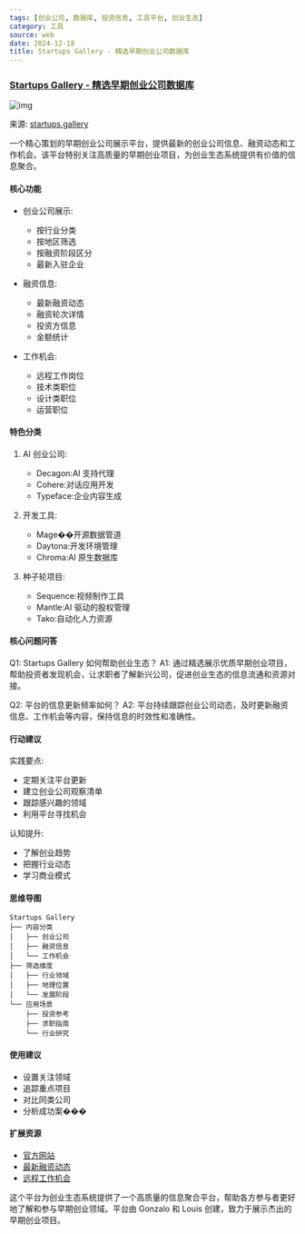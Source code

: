 ```yaml
---
tags: [创业公司, 数据库, 投资信息, 工具平台, 创业生态]
category: 工具
source: web
date: 2024-12-18
title: Startups Gallery - 精选早期创业公司数据库
---
```


### [Startups Gallery - 精选早期创业公司数据库](https://startups.gallery/)

![img](https://img.mengpeng.tech/i/2024/12/18/676262abed895.webp)

来源: [startups.gallery](https://startups.gallery/)

一个精心策划的早期创业公司展示平台，提供最新的创业公司信息、融资动态和工作机会。该平台特别关注高质量的早期创业项目，为创业生态系统提供有价值的信息聚合。

#### 核心功能
- 创业公司展示:
  - 按行业分类
  - 按地区筛选
  - 按融资阶段区分
  - 最新入驻企业

- 融资信息:
  - 最新融资动态
  - 融资轮次详情
  - 投资方信息
  - 金额统计

- 工作机会:
  - 远程工作岗位
  - 技术类职位
  - 设计类职位
  - 运营职位

#### 特色分类
1. AI 创业公司:
   - Decagon:AI 支持代理
   - Cohere:对话应用开发
   - Typeface:企业内容生成

2. 开发工具:
   - Mage��开源数据管道
   - Daytona:开发环境管理
   - Chroma:AI 原生数据库

3. 种子轮项目:
   - Sequence:视频制作工具
   - Mantle:AI 驱动的股权管理
   - Tako:自动化人力资源

#### 核心问题问答
Q1: Startups Gallery 如何帮助创业生态？
A1: 通过精选展示优质早期创业项目，帮助投资者发现机会，让求职者了解新兴公司，促进创业生态的信息流通和资源对接。

Q2: 平台的信息更新频率如何？
A2: 平台持续跟踪创业公司动态，及时更新融资信息、工作机会等内容，保持信息的时效性和准确性。

#### 行动建议
实践要点:
- 定期关注平台更新
- 建立创业公司观察清单
- 跟踪感兴趣的领域
- 利用平台寻找机会

认知提升:
- 了解创业趋势
- 把握行业动态
- 学习商业模式

#### 思维导图
```
Startups Gallery
├── 内容分类
│   ├── 创业公司
│   ├── 融资信息
│   └── 工作机会
├── 筛选维度
│   ├── 行业领域
│   ├── 地理位置
│   └── 发展阶段
└── 应用场景
    ├── 投资参考
    ├── 求职指南
    └── 行业研究
```

#### 使用建议
- 设置关注领域
- 追踪重点项目
- 对比同类公司
- 分析成功案���

#### 扩展资源
- [官方网站](https://startups.gallery)
- [最新融资动态](https://startups.gallery/funding)
- [远程工作机会](https://startups.gallery/remote)

这个平台为创业生态系统提供了一个高质量的信息聚合平台，帮助各方参与者更好地了解和参与早期创业领域。平台由 Gonzalo 和 Louis 创建，致力于展示杰出的早期创业项目。 